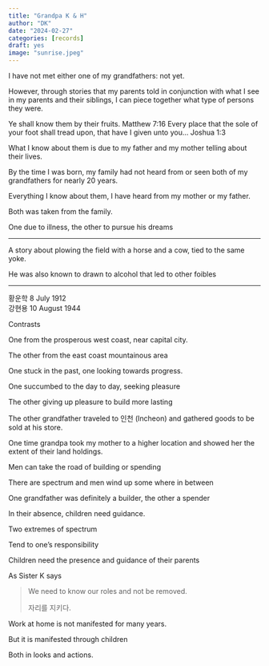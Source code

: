 ```yaml
---
title: "Grandpa K & H"
author: "DK"
date: "2024-02-27"
categories: [records]
draft: yes
image: "sunrise.jpeg"
---
```


I have not met either one of my grandfathers: not yet.

However, through stories that my parents told in conjunction with what I see in my parents and their siblings, I can piece together what type of persons they were.

Ye shall know them by their fruits.  Matthew 7:16
Every place that the sole of your foot shall tread upon, that have I given unto you... Joshua 1:3

What I know about them is due to my father and my mother telling about their lives.

By the time I was born, my family had not heard from or seen both of my grandfathers for nearly 20 years.

Everything I know about them, I have heard from my mother or my father.

Both was taken from the family.

One due to illness, the other to pursue his dreams

------------------------------------------------------------------------

A story about plowing the field with a horse and a cow, tied to the same yoke.

He was also known to drawn to alcohol that led to other foibles

------------------------------------------------------------------------
황운학 8 July 1912  
강현용 10 August 1944

Contrasts

One from the prosperous west coast, near capital city.

The other from the east coast mountainous area

One stuck in the past, one looking towards progress.

One succumbed to the day to day, seeking pleasure

The other giving up pleasure to build more lasting

The other grandfather traveled to 인천 (Incheon) and gathered goods to be sold at his store.

One time grandpa took my mother to a higher location and showed her the extent of their land holdings.

Men can take the road of building or spending

There are spectrum and men wind up some where in between

One grandfather was definitely a builder, the other a spender

In their absence, children need guidance.

Two extremes of spectrum

Tend to one's responsibility

Children need the presence and guidance of their parents

As Sister K says

> We need to know our roles and not be removed.
>
> 자리를 지키다.

Work at home is not manifested for many years.

But it is manifested through children

Both in looks and actions.
